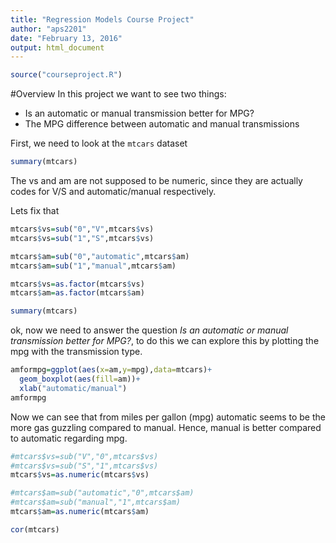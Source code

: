 ```yaml
---
title: "Regression Models Course Project"
author: "aps2201"
date: "February 13, 2016"
output: html_document
---
```


```r
source("courseproject.R")
```

#Overview
In this project we want to see two things:

* Is an automatic or manual transmission better for MPG?
* The MPG difference between automatic and manual transmissions

First, we need to look at the `mtcars` dataset

```r
summary(mtcars)
```

The vs and am are not supposed to be numeric, since they are actually codes for V/S and automatic/manual respectively.

Lets fix that

```r
mtcars$vs=sub("0","V",mtcars$vs)
mtcars$vs=sub("1","S",mtcars$vs)

mtcars$am=sub("0","automatic",mtcars$am)
mtcars$am=sub("1","manual",mtcars$am)

mtcars$vs=as.factor(mtcars$vs)
mtcars$am=as.factor(mtcars$am)
```

```r
summary(mtcars)
```

ok, now we need to answer the question *Is an automatic or manual transmission better for MPG?*, to do this we can explore this by plotting the mpg with the transmission type.

```r
amformpg=ggplot(aes(x=am,y=mpg),data=mtcars)+
  geom_boxplot(aes(fill=am))+
  xlab("automatic/manual")
amformpg
```

Now we can see that from miles per gallon (mpg) automatic seems to be the more gas guzzling compared to manual. Hence, manual is better compared to automatic regarding mpg.

```r
#mtcars$vs=sub("V","0",mtcars$vs)
#mtcars$vs=sub("S","1",mtcars$vs)
mtcars$vs=as.numeric(mtcars$vs)

#mtcars$am=sub("automatic","0",mtcars$am)
#mtcars$am=sub("manual","1",mtcars$am)
mtcars$am=as.numeric(mtcars$am)

cor(mtcars)
```

